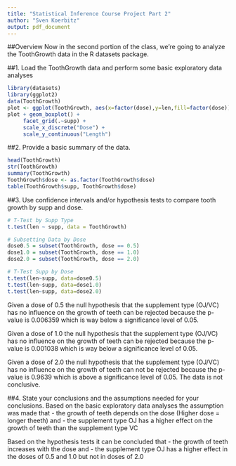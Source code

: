 ```yaml
---
title: "Statistical Inference Course Project Part 2"
author: "Sven Koerbitz"
output: pdf_document
---
```

##Overview
Now in the second portion of the class, we're going to analyze the ToothGrowth data in the R datasets package. 

##1. Load the ToothGrowth data and perform some basic exploratory data analyses 
```r
library(datasets)
library(ggplot2)
data(ToothGrowth)
plot <- ggplot(ToothGrowth, aes(x=factor(dose),y=len,fill=factor(dose)))
plot + geom_boxplot() + 
     facet_grid(.~supp) +
     scale_x_discrete("Dose") +   
     scale_y_continuous("Length")  
```

##2. Provide a basic summary of the data.
```r
head(ToothGrowth)
str(ToothGrowth)
summary(ToothGrowth)
ToothGrowth$dose <- as.factor(ToothGrowth$dose)
table(ToothGrowth$supp, ToothGrowth$dose)
```

##3. Use confidence intervals and/or hypothesis tests to compare tooth growth by supp and dose.
```r
# T-Test by Supp Type
t.test(len ~ supp, data = ToothGrowth)

# Subsetting Data by Dose
dose0.5 = subset(ToothGrowth, dose == 0.5)
dose1.0 = subset(ToothGrowth, dose == 1.0)
dose2.0 = subset(ToothGrowth, dose == 2.0)

# T-Test Supp by Dose
t.test(len~supp, data=dose0.5)
t.test(len~supp, data=dose1.0)
t.test(len~supp, data=dose2.0)
```
Given a dose of 0.5 the null hypothesis that the supplement type (OJ/VC) has no influence on the growth of teeth can be rejected because the p-value is 0.006359 which is way below a significance level of 0.05.

Given a dose of 1.0 the null hypothesis that the supplement type (OJ/VC) has no influence on the growth of teeth can be rejected because the p-value is 0.001038 which is way below a significance level of 0.05.

Given a dose of 2.0 the null hypothesis that the supplement type (OJ/VC) has no influence on the growth of teeth can not be rejected because the p-value is 0.9639 which is above a significance level of 0.05. The data is not conclusive.

##4. State your conclusions and the assumptions needed for your conclusions. 
Based on the basic exploratory data analyses the assumption was made that
  - the growth of teeth depends on the dose (Higher dose = longer theeth) and
  - the supplement type OJ has a higher effect on the growth of teeth than the supplement type VC
  
Based on the hypothesis tests it can be concluded that 
  - the growth of teeth increases with the dose and
  - the supplement type OJ has a higher effect in the doses of 0.5 and 1.0 but not in doses of 2.0
